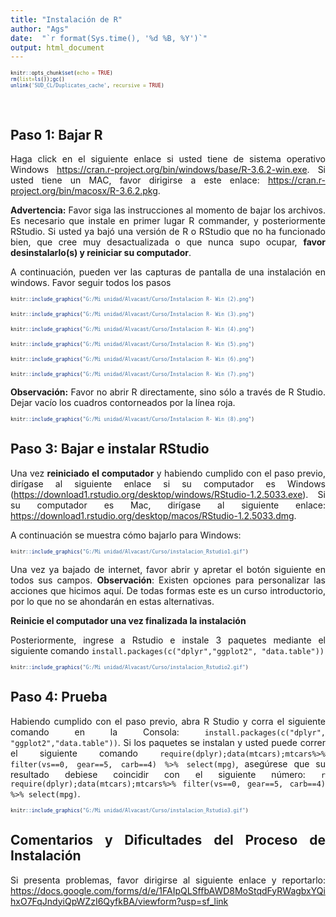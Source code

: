 ```yaml
---
title: "Instalación de R"
author: "Ags"
date:  "`r format(Sys.time(), '%d %B, %Y')`"
output: html_document
---
```


<style>
le type="text/css">
.tablelines table, .tablelines td, .tablelines th {
        border: 1px solid black;
        }
.centrado {
    text-align: center;
}
.table.center {
    margin-left:auto; 
    margin-right:auto;
  }
.table_wrapper{
    display: block;
    overflow-x: auto;
    white-space: nowrap;
}
code.r{
  font-size: 8px;
}
body{ /* Normal  */
      text-align: justify;
  }
</style>

```r
knitr::opts_chunk$set(echo = TRUE)
rm(list=ls());gc()
unlink('SUD_CL/Duplicates_cache', recursive = TRUE)
```
&nbsp;
<br>

## Paso 1: Bajar R

Haga click en el siguiente enlace si usted tiene de sistema operativo Windows <https://cran.r-project.org/bin/windows/base/R-3.6.2-win.exe>. Si usted tiene un MAC, favor dirigirse a este enlace: <https://cran.r-project.org/bin/macosx/R-3.6.2.pkg>.

**Advertencia:** Favor siga las instrucciones al momento de bajar los archivos. Es necesario que instale en primer lugar R commander, y posteriormente RStudio. Si usted ya bajó una versión de R o RStudio que no ha funcionado bien, que cree muy desactualizada o que nunca supo ocupar, **favor desinstalarlo(s) y reiniciar su computador**.

A continuación, pueden ver las capturas de pantalla de una instalación en windows. Favor seguir todos los pasos


```r
knitr::include_graphics("G:/Mi unidad/Alvacast/Curso/Instalacion R- Win (2).png")
```

```r
knitr::include_graphics("G:/Mi unidad/Alvacast/Curso/Instalacion R- Win (3).png")
```


```r
knitr::include_graphics("G:/Mi unidad/Alvacast/Curso/Instalacion R- Win (4).png")
```

```r
knitr::include_graphics("G:/Mi unidad/Alvacast/Curso/Instalacion R- Win (5).png")
```

```r
knitr::include_graphics("G:/Mi unidad/Alvacast/Curso/Instalacion R- Win (6).png")
```

```r
knitr::include_graphics("G:/Mi unidad/Alvacast/Curso/Instalacion R- Win (7).png")
```

**Observación:** Favor no abrir R directamente, sino sólo a través de R Studio. Dejar vacío los cuadros contorneados por la línea roja.

```r
knitr::include_graphics("G:/Mi unidad/Alvacast/Curso/Instalacion R- Win (8).png")
```


## Paso 3: Bajar e instalar RStudio

Una vez **reiniciado el computador** y habiendo cumplido con el paso previo, dirígase al siguiente enlace si su computador es Windows (<https://download1.rstudio.org/desktop/windows/RStudio-1.2.5033.exe>). Si su computador es Mac, dirígase al siguiente enlace: <https://download1.rstudio.org/desktop/macos/RStudio-1.2.5033.dmg>.

A continuación se muestra cómo bajarlo para Windows:

```r
knitr::include_graphics("G:/Mi unidad/Alvacast/Curso/instalacion_Rstudio1.gif")
```

Una vez ya bajado de internet, favor abrir y apretar el botón siguiente en todos sus campos. **Observación**: Existen opciones para personalizar las acciones que hicimos aquí. De todas formas este es un curso introductorio, por lo que no se ahondarán en estas alternativas.

 **Reinicie el computador una vez finalizada la instalación**
 
 Posteriormente, ingrese a Rstudio e instale 3 paquetes mediante el siguiente comando `install.packages(c("dplyr","ggplot2", "data.table"))`


```r
knitr::include_graphics("G:/Mi unidad/Alvacast/Curso/instalacion_Rstudio2.gif")
```


## Paso 4: Prueba

Habiendo cumplido con el paso previo, abra R Studio y corra el siguiente comando en la Consola: `install.packages(c("dplyr", "ggplot2","data.table"))`. Si los paquetes se instalan y usted puede correr el siguiente comando `require(dplyr);data(mtcars);mtcars%>% filter(vs==0, gear==5, carb==4) %>% select(mpg)`, asegúrese que su resultado debiese coincidir con el siguiente número: `r require(dplyr);data(mtcars);mtcars%>% filter(vs==0, gear==5, carb==4) %>% select(mpg)`.


```r
knitr::include_graphics("G:/Mi unidad/Alvacast/Curso/instalacion_Rstudio3.gif")
```

## Comentarios y Dificultades del Proceso de Instalación

Si presenta problemas, favor dirigirse al siguiente enlace y reportarlo:
<https://docs.google.com/forms/d/e/1FAIpQLSffbAWD8MoStqdFyRWagbxYQihxO7FqJndyiQpWZzI6QyfkBA/viewform?usp=sf_link>

